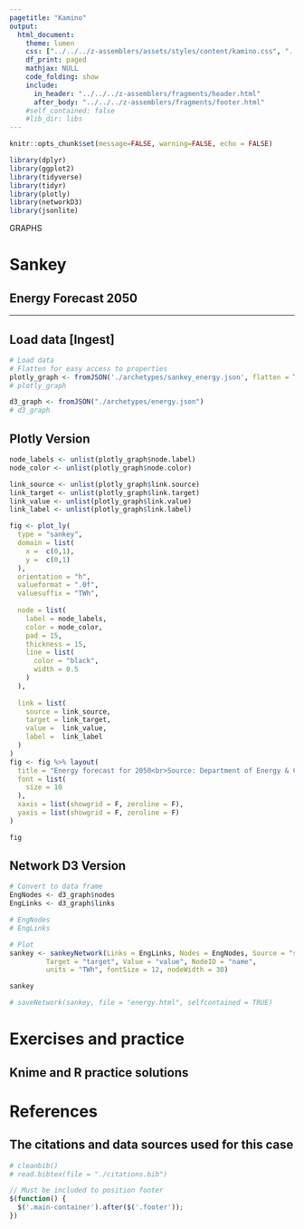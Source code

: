 ```yaml
---
pagetitle: "Kamino"
output: 
  html_document:
    theme: lumen
    css: ["../../../z-assemblers/assets/styles/content/kamino.css", "../../../z-assemblers/assets/icons/line-awesome/css/line-awesome.css"]
    df_print: paged
    mathjax: NULL
    code_folding: show
    include:
      in_header: "../../../z-assemblers/fragments/header.html"
      after_body: "../../../z-assemblers/fragments/footer.html"
    #self_contained: false
    #lib_dir: libs
---
```


```r
knitr::opts_chunk$set(message=FALSE, warning=FALSE, echo = FALSE)

library(dplyr)
library(ggplot2)
library(tidyverse)
library(tidyr)
library(plotly)
library(networkD3)
library(jsonlite)
```

<div class="activity">
GRAPHS  
</div>

# Sankey
## Energy Forecast 2050

***

## Load data [Ingest]

```r

# Load data
# Flatten for easy access to properties
plotly_graph <- fromJSON('./archetypes/sankey_energy.json', flatten = TRUE)[[1]]
# plotly_graph

d3_graph <- fromJSON("./archetypes/energy.json")
# d3_graph

```


## Plotly Version


```r

node_labels <- unlist(plotly_graph$node.label)
node_color <- unlist(plotly_graph$node.color)

link_source <- unlist(plotly_graph$link.source)
link_target <- unlist(plotly_graph$link.target)
link_value <- unlist(plotly_graph$link.value)
link_label <- unlist(plotly_graph$link.label)

fig <- plot_ly(
  type = "sankey",
  domain = list(
    x =  c(0,1),
    y =  c(0,1)
  ),
  orientation = "h",
  valueformat = ".0f",
  valuesuffix = "TWh",
  
  node = list(
    label = node_labels,
    color = node_color,
    pad = 15,
    thickness = 15,
    line = list(
      color = "black",
      width = 0.5
    )
  ),
  
  link = list(
    source = link_source,
    target = link_target,
    value =  link_value,
    label =  link_label
  )
) 
fig <- fig %>% layout(
  title = "Energy forecast for 2050<br>Source: Department of Energy & Climate Change, Tom Counsell via Mike Bostock",
  font = list(
    size = 10
  ),
  xaxis = list(showgrid = F, zeroline = F),
  yaxis = list(showgrid = F, zeroline = F)
)

fig

```


## Network D3 Version


```r

# Convert to data frame
EngNodes <- d3_graph$nodes
EngLinks <- d3_graph$links

# EngNodes
# EngLinks

# Plot
sankey <- sankeyNetwork(Links = EngLinks, Nodes = EngNodes, Source = "source",
         Target = "target", Value = "value", NodeID = "name",
         units = "TWh", fontSize = 12, nodeWidth = 30)

sankey

# saveNetwork(sankey, file = "energy.html", selfcontained = TRUE)

```


# Exercises and practice
## Knime and R practice solutions



# References
## The citations and data sources used for this case


```r

# cleanbib()
# read.bibtex(file = "./citations.bib")

```


```js

// Must be included to position footer
$(function() {
  $('.main-container').after($('.footer'));
})

```



